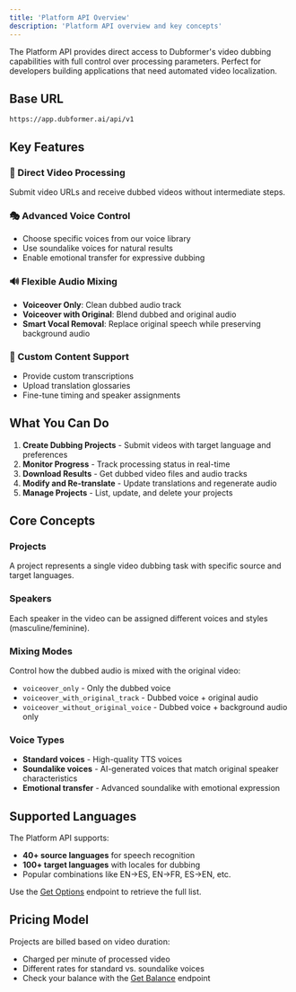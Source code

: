 ```yaml
---
title: 'Platform API Overview'
description: 'Platform API overview and key concepts'
---
```


The Platform API provides direct access to Dubformer's video dubbing capabilities with full control over processing parameters. Perfect for developers building applications that need automated video localization.

## Base URL

```
https://app.dubformer.ai/api/v1
```

## Key Features

### 🎯 Direct Video Processing
Submit video URLs and receive dubbed videos without intermediate steps.

### 🎭 Advanced Voice Control
- Choose specific voices from our voice library
- Use soundalike voices for natural results
- Enable emotional transfer for expressive dubbing

### 🔊 Flexible Audio Mixing
- **Voiceover Only**: Clean dubbed audio track
- **Voiceover with Original**: Blend dubbed and original audio  
- **Smart Vocal Removal**: Replace original speech while preserving background audio

### 📝 Custom Content Support
- Provide custom transcriptions
- Upload translation glossaries  
- Fine-tune timing and speaker assignments

## What You Can Do

1. **Create Dubbing Projects** - Submit videos with target language and preferences
2. **Monitor Progress** - Track processing status in real-time
3. **Download Results** - Get dubbed video files and audio tracks
4. **Modify and Re-translate** - Update translations and regenerate audio
5. **Manage Projects** - List, update, and delete your projects

## Core Concepts

### Projects
A project represents a single video dubbing task with specific source and target languages.

### Speakers
Each speaker in the video can be assigned different voices and styles (masculine/feminine).

### Mixing Modes
Control how the dubbed audio is mixed with the original video:
- `voiceover_only` - Only the dubbed voice
- `voiceover_with_original_track` - Dubbed voice + original audio
- `voiceover_without_original_voice` - Dubbed voice + background audio only

### Voice Types
- **Standard voices** - High-quality TTS voices
- **Soundalike voices** - AI-generated voices that match original speaker characteristics  
- **Emotional transfer** - Advanced soundalike with emotional expression

## Supported Languages

The Platform API supports:
- **40+ source languages** for speech recognition
- **100+ target languages** with locales for dubbing
- Popular combinations like EN→ES, EN→FR, ES→EN, etc.

Use the [Get Options](/platform/endpoints/get-options) endpoint to retrieve the full list.

## Pricing Model

Projects are billed based on video duration:
- Charged per minute of processed video
- Different rates for standard vs. soundalike voices
- Check your balance with the [Get Balance](/platform/endpoints/get-balance) endpoint
